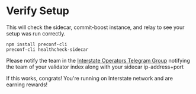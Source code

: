 # Verify Setup
This will check the sidecar, commit-boost instance, and relay to see your setup was run correctly.

```
npm install preconf-cli
preconf-cli healthcheck-sidecar
```

Please notify the team in the  [Interstate Operators Telegram Group](https://t.me/+-i4dP7U2BggxMzAx) notifying the team of your validator index along with your sidecar ip-address+port

If this works, congrats! You're running on Interstate network and are earning rewards!